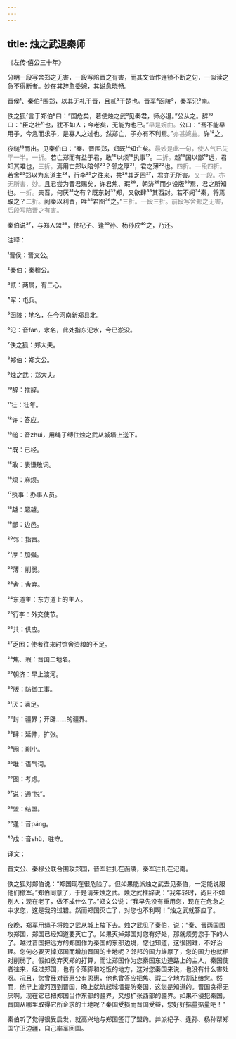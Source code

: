 ```yaml
---
---
---
```

title: 烛之武退秦师
---




《左传·僖公三十年》





分明一段写舍郑之无害，一段写陪晋之有害，而其文皆作连锁不断之句，一似读之急不得断者。妙在其辞愈委婉，其说愈晓畅。





晋侯¹、秦伯²围郑，以其无礼于晋，且贰³于楚也。晋军⁴函陵⁵，秦军氾⁶南。

佚之狐⁷言于郑伯⁸曰：“国危矣，若使烛之武⁹见秦君，师必退。”公从之。辞¹⁰曰：“臣之壮¹¹也，犹不如人；今老矣，无能为也已。”<font color=gray font-size=0.8rem>早是婉曲。</font>公曰：“吾不能早用子，今急而求子，是寡人之过也。然郑亡，子亦有不利焉。”<font color=gray font-size=0.8rem>亦甚婉曲。</font>许¹²之。

夜缒¹³而出。见秦伯曰：“秦、晋围郑，郑既¹⁴知亡矣。<font color=gray font-size=0.8rem>最妙是此一句，使人气已先平一半。一折。</font>若亡郑而有益于君，敢¹⁵以烦¹⁶执事¹⁷。<font color=gray font-size=0.8rem>二折。</font>越¹⁸国以鄙¹⁹远，君知其难也，<font color=gray font-size=0.8rem>三折。</font>焉用亡郑以陪邻²⁰？邻之厚²¹，君之薄²²也。<font color=gray font-size=0.8rem>四折。一段四折。</font>若舍²³郑以为东道主²⁴，行李²⁵之往来，共²⁶其乏困²⁷，君亦无所害。<font color=gray font-size=0.8rem>又一段。亦无所害，妙。</font>且君尝为晋君赐矣，许君焦、瑕²⁸，朝济²⁹而夕设版³⁰焉，君之所知也。<font color=gray font-size=0.8rem>一折。</font>夫晋，何厌³¹之有？既东封³²郑，又欲肆³³其西封。若不阙³⁴秦，将焉取之？<font color=gray font-size=0.8rem>二折。</font>阙秦以利晋，唯³⁵君图³⁶之。”<font color=gray font-size=0.8rem>三折。一段三折。前段写舍郑之无害，后段写陪晋之有害。</font>

秦伯说³⁷，与郑人盟³⁸，使杞子、逢³⁹孙、杨孙戍⁴⁰之，乃还。

注释：

¹晋侯：晋文公。

²秦伯：秦穆公。

³贰：两属，有二心。

⁴军：屯兵。

⁵函陵：地名，在今河南新郑县北。

⁶氾：音fàn，水名，此处指东氾水，今已淤没。

⁷佚之狐：郑大夫。

⁸郑伯：郑文公。

⁹烛之武：郑大夫。

¹⁰辞：推辞。

¹¹壮：壮年。

¹²许：答应。

¹³缒：音zhuì，用绳子缚住烛之武从城墙上送下。

¹⁴既：已经。

¹⁵敢：表谦敬词。

¹⁶烦：麻烦。

¹⁷执事：办事人员。

¹⁸越：超越。

¹⁹鄙：边邑。

²⁰邻：指晋。

²¹厚：加强。

²²薄：削弱。

²³舍：舍弃。

²⁴东道主：东方道上的主人。

²⁵行李：外交使节。

²⁶共：供应。

²⁷乏困：使者往来时馆舍资粮的不足。

²⁸焦、瑕：晋国二地名。

²⁹朝济：早上渡河。

³⁰版：防御工事。

³¹厌：满足。

³²封：疆界；开辟……的疆界。

³³肆：延伸，扩张。

³⁴阙：削小。

³⁵唯：语气词。

³⁶图：考虑。

³⁷说：通“悦”。

³⁸盟：结盟。

³⁹逢：音páng。

⁴⁰戍：音shù，驻守。

译文：

晋文公、秦穆公联合围攻郑国，晋军驻扎在函陵，秦军驻扎在氾南。

佚之狐对郑伯说：“郑国现在很危险了。但如果能派烛之武去见秦伯，一定能说服他们撤军。”郑伯同意了，于是请来烛之武。烛之武推辞说：“我年轻时，尚且不如别人；现在老了，做不成什么了。”郑文公说：“我早先没有重用您，现在在危急之中求您，这是我的过错。然而郑国灭亡了，对您也不利啊！”烛之武就答应了。

夜晚，郑军用绳子将烛之武从城上放下去。烛之武见了秦伯，说：“秦、晋两国围攻郑国，郑国已经知道要灭亡了。如果灭掉郑国对您有好处，那就烦劳您手下的人了。越过晋国把远方的郑国作为秦国的东部边境，您也知道，这很困难，不好治理。您何必要灭掉郑国而增加晋国的土地呢？邻邦的国力雄厚了，您的国力也就相对削弱了。假如放弃灭郑的打算，而让郑国作为您秦国东边道路上的主人，秦国使者往来，经过郑国，也有个落脚和吃饭的地方，这对您秦国来说，也没有什么害处呀。况且，您曾经对晋惠公有恩惠，他也曾答应把焦、瑕二个地方割让给您。然而，他早上渡河回到晋国，晚上就筑起城墙提防秦国，这您是知道的。晋国贪得无厌啊，现在它已把郑国当作东部的疆界，又想扩张西部的疆界。如果不侵犯秦国，晋国从哪里取得它所企求的土地呢？秦国受损而晋国受益，您好好掂量掂量吧！”

秦伯听了觉得很受启发，就高兴地与郑国签订了盟约。并派杞子、逢孙、杨孙帮郑国守卫边疆，自己率军回国。